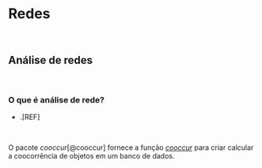 # **Redes** {#analise-redes-cap}

<br>

## Análise de redes {#redes}

<br>

### O que é análise de rede?

-   .[REF]

<br>

::: {.infobox .Rlogo data-latex="{images/Rlogo}"}
O pacote *cooccur*[@cooccur] fornece a função [*cooccur*](https://www.rdocumentation.org/packages/cooccur/versions/1.3/topics/cooccur) para criar calcular a coocorrência de objetos em um banco de dados.
:::

<br>
